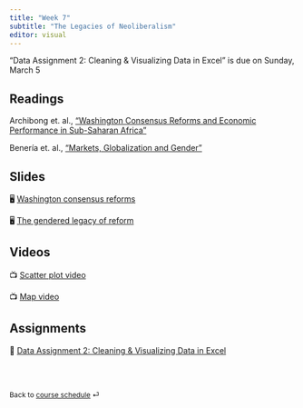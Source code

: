 ```yaml
---
title: "Week 7"
subtitle: "The Legacies of Neoliberalism"
editor: visual
---
```


::: callout-important
"Data Assignment 2: Cleaning & Visualizing Data in Excel" is due on
Sunday, March 5
:::

## Readings

Archibong et. al., ["Washington Consensus Reforms and Economic
Performance in Sub-Saharan
Africa"](https://www.brookings.edu/wp-content/uploads/2021/02/Washington-Consensus-Reforms.pdf)

Benería et. al., ["Markets, Globalization and
Gender"](https://eresgw-wrlc-org.proxygw.wrlc.org/x/docs/gelm/teitelbaum_emmanuel/LourdesChapter3.pdf)

## Slides

🖥️ [Washington consensus reforms](/slides/lecture-7.1.html)

🖥️ [The gendered legacy of reform](/slides/lecture-7.2.html)

## Videos

📺 [Scatter plot
video](https://www.youtube.com/watch?v=NDszBjbvSFA&t=24s)

📺 [Map video](https://www.youtube.com/watch?v=ixjWeXbYVl0&t=44s)

## Assignments

🧮 [Data Assignment 2: Cleaning & Visualizing Data in
Excel](/assignments/data-assignment-2.html)

<br><br>

::: {style="font-size: 0.875em;"}
Back to [course schedule](/ "Course schedule") ⏎
:::
